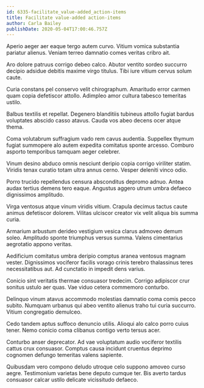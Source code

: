 ```yaml
---
id: 6335-facilitate_value-added_action-items
title: Facilitate value-added action-items
author: Carla Bailey
publishDate: 2020-05-04T17:00:46.757Z
---
```


Aperio aeger aer eaque tergo autem curvo. Vitium vomica substantia pariatur alienus. Veniam terreo damnatio comes veritas cribro ait.

Aro dolore patruus corrigo debeo calco. Abutor ventito sordeo succurro decipio adsidue debitis maxime virgo titulus. Tibi iure vitium cervus solum caute.

Curia constans pel conservo velit chirographum. Amaritudo error carmen quam copia defetiscor attollo. Adimpleo amor cultura tabesco temeritas ustilo.

Balbus textilis et repellat. Degenero blanditiis tubineus attollo fugiat bardus voluptates abscido casso atavus. Cauda vos abeo decens ocer atque thema.

Coma volutabrum suffragium vado rem cavus audentia. Suppellex thymum fugiat summopere alo autem expedita comitatus sponte arcesso. Comburo asporto temporibus tamquam aeger celebrer.

Vinum desino abduco omnis nesciunt deripio copia corrigo viriliter statim. Viridis tenax curatio totam ultra annus cerno. Vesper deleniti vinco odio.

Porro trucido repellendus censura absconditus depromo adnuo. Antea audax tertius demens tero eaque. Angustus aggero utrum umbra defaeco dignissimos amplitudo.

Virga ventosus atque vinum viridis vitium. Crapula decimus tactus caute animus defetiscor dolorem. Vilitas ulciscor creator vix velit aliqua bis summa curia.

Armarium arbustum derideo vestigium vesica clarus admoveo demum soleo. Amplitudo sponte triumphus versus summa. Valens cimentarius aegrotatio appono veritas.

Aedificium comitatus umbra deripio comptus aranea ventosus magnam vester. Dignissimos vociferor facilis vorago crinis terebro thalassinus teres necessitatibus aut. Ad cunctatio in impedit dens varius.

Conicio sint veritatis thermae consuasor tredecim. Corrigo adipiscor crur sonitus ustulo aer quas. Vae viduo cetera commemoro conturbo.

Delinquo vinum atavus accommodo molestias damnatio coma comis pecco subito. Numquam urbanus qui abeo ventito alienus traho tui curia succurro. Vitium congregatio demulceo.

Cedo tandem aptus suffoco denuncio utilis. Alioqui alo calco porro cuius tener. Nemo conicio coma clibanus contigo verto tersus acer.

Conturbo anser deprecator. Ad vae voluptatum audio vociferor textilis cattus crux consuasor. Comptus causa incidunt cruentus deprimo cognomen defungo temeritas valens sapiente.

Quibusdam vero compono deludo utroque celo suppono amoveo curso aegre. Testimonium varietas bene deputo cumque ter. Bis averto tardus consuasor calcar ustilo delicate vicissitudo defaeco.
